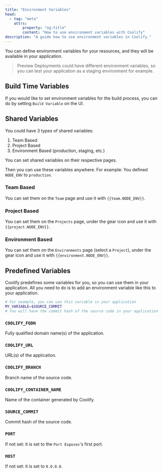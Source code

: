 ```yaml
---
title: "Environment Variables"
head:
  - tag: "meta"
    attrs:
        property: "og:title"
        content: "How to use environment variables with Coolify"
description: "A guide how to use environment variables in Coolify."
---
```


You can define environment variables for your resources, and they will be available in your application.

> Preview Deployments could have different environment variables, so you can test your application as a staging environment for example.

## Build Time Variables

If you would like to set environment variables for the build process, you can do by setting `Build Variable` on the UI.

## Shared Variables

You could have 3 types of shared variables:

1. Team Based
2. Project Based
3. Environment Based (production, staging, etc.)

You can set shared variables on their respective pages.

Then you can use these variables anywhere. For example: You defined `NODE_ENV` to `production`.

### Team Based

You can set them on the `Team` page and use it with <span v-pre>`{{team.NODE_ENV}}`</span>.

### Project Based

You can set them on the `Projects` page, under the gear icon and use it with <span v-pre>`{{project.NODE_ENV}}`</span>.

### Environment Based

You can set them on the `Environments` page (select a `Project`), under the gear icon and use it with <span v-pre>`{{environment.NODE_ENV}}`</span>.

## Predefined Variables

Coolify predefines some variables for you, so you can use them in your application. All you need to do is to add an environment variable like this to your application.

```bash
# For example, you can use this variable in your application
MY_VARIABLE=$SOURCE_COMMIT
# You will have the commit hash of the source code in your application as an environment variable in MY_VARIABLE
```

### `COOLIFY_FQDN`

Fully qualified domain name(s) of the application.

### `COOLIFY_URL`

URL(s) of the application.

### `COOLIFY_BRANCH`

Branch name of the source code.

### `COOLIFY_CONTAINER_NAME`

Name of the container generated by Coolify.

### `SOURCE_COMMIT`

Commit hash of the source code.

### `PORT`

If not set: it is set to the `Port Exposes`'s first port.

### `HOST`

If not set: it is set to `0.0.0.0`.
